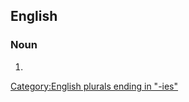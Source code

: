 ==English==

===Noun===
{{head|en|noun plural form}}

# {{plural of|infinity|lang=en}}

[[Category:English plurals ending in "-ies"]]